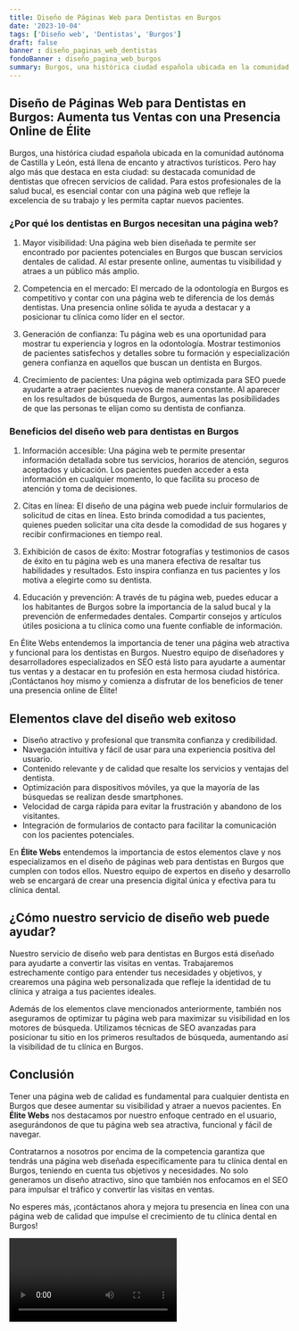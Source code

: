 ```yaml
---
title: Diseño de Páginas Web para Dentistas en Burgos
date: '2023-10-04'
tags: ['Diseño web', 'Dentistas', 'Burgos']
draft: false
banner : diseño_paginas_web_dentistas
fondoBanner : diseño_pagina_web_burgos
summary: Burgos, una histórica ciudad española ubicada en la comunidad autónoma de Castilla y León, está llena de encanto y atractivos turísticos. Pero hay algo más que destaca en esta ciudad su destacada comunidad de dentistas que ofrecen servicios de calidad. Para estos profesionales de la salud bucal, es esencial contar con una página web que refleje la excelencia de su trabajo y les permita captar nuevos pacientes.
---
```


## Diseño de Páginas Web para Dentistas en Burgos: Aumenta tus Ventas con una Presencia Online de Élite

Burgos, una histórica ciudad española ubicada en la comunidad autónoma de Castilla y León, está llena de encanto y atractivos turísticos. Pero hay algo más que destaca en esta ciudad: su destacada comunidad de dentistas que ofrecen servicios de calidad. Para estos profesionales de la salud bucal, es esencial contar con una página web que refleje la excelencia de su trabajo y les permita captar nuevos pacientes.

### ¿Por qué los dentistas en Burgos necesitan una página web?

1. Mayor visibilidad: Una página web bien diseñada te permite ser encontrado por pacientes potenciales en Burgos que buscan servicios dentales de calidad. Al estar presente online, aumentas tu visibilidad y atraes a un público más amplio.

2. Competencia en el mercado: El mercado de la odontología en Burgos es competitivo y contar con una página web te diferencia de los demás dentistas. Una presencia online sólida te ayuda a destacar y a posicionar tu clínica como líder en el sector.

3. Generación de confianza: Tu página web es una oportunidad para mostrar tu experiencia y logros en la odontología. Mostrar testimonios de pacientes satisfechos y detalles sobre tu formación y especialización genera confianza en aquellos que buscan un dentista en Burgos.

4. Crecimiento de pacientes: Una página web optimizada para SEO puede ayudarte a atraer pacientes nuevos de manera constante. Al aparecer en los resultados de búsqueda de Burgos, aumentas las posibilidades de que las personas te elijan como su dentista de confianza.

### Beneficios del diseño web para dentistas en Burgos

1. Información accesible: Una página web te permite presentar información detallada sobre tus servicios, horarios de atención, seguros aceptados y ubicación. Los pacientes pueden acceder a esta información en cualquier momento, lo que facilita su proceso de atención y toma de decisiones.

2. Citas en línea: El diseño de una página web puede incluir formularios de solicitud de citas en línea. Esto brinda comodidad a tus pacientes, quienes pueden solicitar una cita desde la comodidad de sus hogares y recibir confirmaciones en tiempo real.

3. Exhibición de casos de éxito: Mostrar fotografías y testimonios de casos de éxito en tu página web es una manera efectiva de resaltar tus habilidades y resultados. Esto inspira confianza en tus pacientes y los motiva a elegirte como su dentista.

4. Educación y prevención: A través de tu página web, puedes educar a los habitantes de Burgos sobre la importancia de la salud bucal y la prevención de enfermedades dentales. Compartir consejos y artículos útiles posiciona a tu clínica como una fuente confiable de información.

En Élite Webs entendemos la importancia de tener una página web atractiva y funcional para los dentistas en Burgos. Nuestro equipo de diseñadores y desarrolladores especializados en SEO está listo para ayudarte a aumentar tus ventas y a destacar en tu profesión en esta hermosa ciudad histórica. ¡Contáctanos hoy mismo y comienza a disfrutar de los beneficios de tener una presencia online de Élite!

<GifSeo />

<Cta />

## Elementos clave del diseño web exitoso

- Diseño atractivo y profesional que transmita confianza y credibilidad.
- Navegación intuitiva y fácil de usar para una experiencia positiva del usuario.
- Contenido relevante y de calidad que resalte los servicios y ventajas del dentista.
- Optimización para dispositivos móviles, ya que la mayoría de las búsquedas se realizan desde smartphones.
- Velocidad de carga rápida para evitar la frustración y abandono de los visitantes.
- Integración de formularios de contacto para facilitar la comunicación con los pacientes potenciales.

En **Élite Webs** entendemos la importancia de estos elementos clave y nos especializamos en el diseño de páginas web para dentistas en Burgos que cumplen con todos ellos. Nuestro equipo de expertos en diseño y desarrollo web se encargará de crear una presencia digital única y efectiva para tu clínica dental.

## ¿Cómo nuestro servicio de diseño web puede ayudar?

Nuestro servicio de diseño web para dentistas en Burgos está diseñado para ayudarte a convertir las visitas en ventas. Trabajaremos estrechamente contigo para entender tus necesidades y objetivos, y crearemos una página web personalizada que refleje la identidad de tu clínica y atraiga a tus pacientes ideales.

Además de los elementos clave mencionados anteriormente, también nos aseguramos de optimizar tu página web para maximizar su visibilidad en los motores de búsqueda. Utilizamos técnicas de SEO avanzadas para posicionar tu sitio en los primeros resultados de búsqueda, aumentando así la visibilidad de tu clínica en Burgos.

## Conclusión

Tener una página web de calidad es fundamental para cualquier dentista en Burgos que desee aumentar su visibilidad y atraer a nuevos pacientes. En **Élite Webs** nos destacamos por nuestro enfoque centrado en el usuario, asegurándonos de que tu página web sea atractiva, funcional y fácil de navegar.

Contratarnos a nosotros por encima de la competencia garantiza que tendrás una página web diseñada específicamente para tu clínica dental en Burgos, teniendo en cuenta tus objetivos y necesidades. No solo generamos un diseño atractivo, sino que también nos enfocamos en el SEO para impulsar el tráfico y convertir las visitas en ventas.

No esperes más, ¡contáctanos ahora y mejora tu presencia en línea con una página web de calidad que impulse el crecimiento de tu clínica dental en Burgos!

<Video />

<CtaBot job='Dentistas' city='Burgos'/>

<Gmaps query='Burgos+españa+maps' />